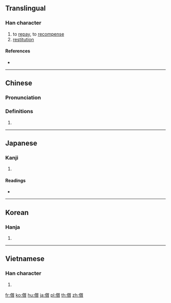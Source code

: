 {{also|偿}}
==Translingual==

===Han character===
{{Han char|rn=9|rad=人|as=15|sn=17|four=29286|canj=OFBC|ids=⿰亻賞}}

# to [[repay]], to [[recompense]]
# [[restitution]]

====References====
* {{Han ref|kx=0120.120|dkj=01245|dj=0254.100|hdz=10234.020|uh=511F|ud=20767|bh=C076|bd=49270}}

----

==Chinese==
{{zh-forms|s=偿}}

===Pronunciation===
{{zh-pron
|m=cháng
|c=soeng4
|h=pfs=
|md=
|mn=
|w=
|mc=y
|oc=y
|cat=
}}

===Definitions===
{{zh-hanzi}}

# {{rfdef|lang=zh}}

----

==Japanese==

===Kanji===
{{ja-kanji|grade=c|rs=人15}}

# {{defn|lang=ja|sort=人15}}

====Readings====
* {{ja-readings|goon=[[じょう]] (jō) {{non-joyo-reading}}|kanon=[[しょう]] (shō)|kun=[[つぐなう]] (tsugunau), [[つぐない]] (tsugunai)}}

----

==Korean==

===Hanja===
{{ko-hanja|hangeul=상|rv=sang|mr=sang}}

# {{defn|lang=ko|sort=人15}}

----

==Vietnamese==

===Han character===
{{vi-hantu|thường|rs=人15}}

# {{defn|lang=vi}}

[[fr:償]]
[[ko:償]]
[[hu:償]]
[[ja:償]]
[[pl:償]]
[[th:償]]
[[zh:償]]